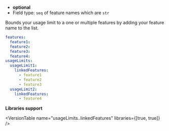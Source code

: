 
- **optional**
- Field type: `seq` of feature names which are `str`

Bounds your usage limit to a one or multiple features by adding your
feature name to the list.

```yaml
features:
  feature1:
  feature2:
  feature3:
  feature4:
usageLimits:
  usageLimit1:
    linkedFeatures:
      - feature1
      - feature2
      - feature3
  usageLimit2:
    linkedFeatures:
      - feature4
```

**Libraries support**

<VersionTable
  name="usageLimits.<name>.linkedFeatures"
  libraries={[true, true]}
/>
